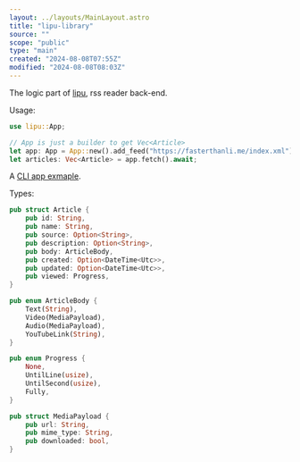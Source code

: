 ```yaml
---
layout: ../layouts/MainLayout.astro
title: "lipu-library"
source: ""
scope: "public"
type: "main"
created: "2024-08-08T07:55Z"
modified: "2024-08-08T08:03Z"
---
```


The logic part of [lipu](/lipu), rss reader back-end.

Usage:
```rust
use lipu::App;

// App is just a builder to get Vec<Article>
let app: App = App::new().add_feed("https://fasterthanli.me/index.xml");
let articles: Vec<Article> = app.fetch().await;
```

A [CLI app exmaple](https://github.com/janElikan/lipu/blob/main/src/main.rs).

Types:
```rust
pub struct Article {
    pub id: String,
    pub name: String,
    pub source: Option<String>,
    pub description: Option<String>,
    pub body: ArticleBody,
    pub created: Option<DateTime<Utc>>,
    pub updated: Option<DateTime<Utc>>,
    pub viewed: Progress,
}

pub enum ArticleBody {
    Text(String),
    Video(MediaPayload),
    Audio(MediaPayload),
    YouTubeLink(String),
}

pub enum Progress {
    None,
    UntilLine(usize),
    UntilSecond(usize),
    Fully,
}

pub struct MediaPayload {
    pub url: String,
    pub mime_type: String,
    pub downloaded: bool,
}
```